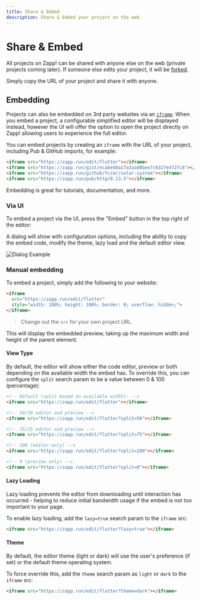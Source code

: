 ```yaml
---
title: Share & Embed
description: Share & Embed your project on the web.
---
```


# Share & Embed

All projects on Zapp! can be shared with anyone else on the web (private projects coming later). 
If someone else edits your project, it will be [forked](/forking).

Simply copy the URL of your project and share it with anyone.

## Embedding

Projects can also be embedded on 3rd party websites via an [`iframe`](https://developer.mozilla.org/en-US/docs/Web/HTML/Element/iframe).
When you embed a project, a configurable simplified editor will be displayed instead, however the UI will offer the option to open the
project directly on Zapp! allowing users to experience the full editor.

You can embed projects by creating an `iframe` with the URL of your project, including Pub & GitHub imports, for example:

```html
<iframe src="https://zapp.run/edit/flutter"></iframe>
<iframe src="https://zapp.run/gist/ecabed4a17a3aad8bee7c6327e472fc8"></iframe>
<iframe src="https://zapp.run/github/Yczar/solar-system"></iframe>
<iframe src="https://zapp.run/pub/http/0.13.5"></iframe>
```

Embedding is great for tutorials, documentation, and more.

### Via UI

To embed a project via the UI, press the "Embed" button in the top right of the editor:

A dialog will show with configuration options, including the ability to copy the embed code,
modify the theme, lazy load and the default editor view.

![Dialog Example](/assets/share-and-embed-ui.png)

### Manual embedding

To embed a project, simply add the following to your website:

```html
<iframe 
  src="https://zapp.run/edit/flutter" 
  style="width: 100%; height: 100%; border: 0; overflow: hidden;">
</iframe>
```

> Change out the `src` for your own project URL.

This will display the embedded preview, taking up the maximum width and height of the parent element.

#### View Type

By default, the editor will show either the code editor, preview or both depending on the available width the embed has.
To override this, you can configure the `split` search param to be a value between 0 & 100 (percentage):

```html
<!-- Default (split based on available width): -->
<iframe src="https://zapp.run/edit/flutter"></iframe>

<!-- 50/50 editor and preview -->
<iframe src="https://zapp.run/edit/flutter?split=50"></iframe>

<!-- 75/25 editor and preview -->
<iframe src="https://zapp.run/edit/flutter?split=75"></iframe>

<!-- 100 (editor only) -->
<iframe src="https://zapp.run/edit/flutter?split=100"></iframe>

<!-- 0 (preview only) -->
<iframe src="https://zapp.run/edit/flutter?split=0"></iframe>
```

#### Lazy Loading

Lazy loading prevents the editor from downloading until interaction has occurred - helping to reduce initial bandwidth usage
if the embed is not too important to your page.

To enable lazy loading, add the `lazy=true` search param to the `iframe` src:

```html
<iframe src="https://zapp.run/edit/flutter?lazy=true"></iframe>
```

#### Theme

By default, the editor theme (light or dark) will use the user's preference (if set) or the default theme operating system.

To force override this, add the `theme` search param as `light` or `dark` to the `iframe` src:

```html
<iframe src="https://zapp.run/edit/flutter?theme=dark"></iframe>
```
